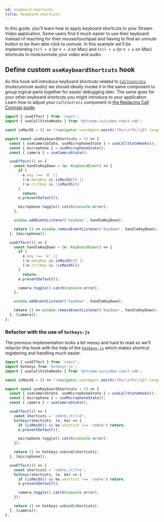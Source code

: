 ```yaml
---
id: keyboard-shortcuts
title: Keyboard shortcuts
---
```


In this guide, you'll learn how to apply keyboard shortcuts to your Stream Video application. Some users find it much easier to use their keyboard instead of reaching for their mouse/touchpad and having to find an unmute button to be then able click to unmute. In this example we'll be implementing `Ctrl + d` (or `⌘ + d` on Mac) and `Ctrl + e` (or `⌘ + e` on Mac) shortcuts to mute/unmute your video and audio.

## Define custom `useKeyboardShortcuts` hook

As this hook will introduce keyboard shortcuts related to [`CallControls`](../03-ui-components/call/call-controls.mdx) (mute/unmute audio) we should ideally invoke it in the same component to group logical parts together for easier debugging later. The same goes for your other keyboard shortcuts you might introduce to your application. Learn how to adjust your `CallControls` component in [the Replacing Call Controls guide](../06-ui-cookbook/02-replacing-call-controls.mdx).

```ts
import { useEffect } from 'react';
import { useCallStateHooks } from '@stream-io/video-react-sdk';

const isMacOS = () => !!navigator.userAgent.match(/(Mac\s?OS)/g)?.length;

export const useKeyboardShortcuts = () => {
  const { useCameraState, useMicrophoneState } = useCallStateHooks();
  const { microphone } = useMicrophoneState();
  const { camera } = useCameraState();

  useEffect(() => {
    const handleKeyDown = (e: KeyboardEvent) => {
      if (
        e.key !== 'd' ||
        (!e.metaKey && isMacOS()) ||
        (!e.ctrlKey && !isMacOS())
      )
        return;
      e.preventDefault();

      microphone.toggle().catch(console.error);
    };

    window.addEventListener('keydown', handleKeyDown);

    return () => window.removeEventListener('keydown', handleKeyDown);
  }, [microphone]);

  useEffect(() => {
    const handleKeyDown = (e: KeyboardEvent) => {
      if (
        e.key !== 'e' ||
        (!e.metaKey && isMacOS()) ||
        (!e.ctrlKey && !isMacOS())
      )
        return;
      e.preventDefault();

      camera.toggle().catch(console.error);
    };

    window.addEventListener('keydown', handleKeyDown);

    return () => window.removeEventListener('keydown', handleKeyDown);
  }, [camera]);
};
```

### Refactor with the use of `hotkeys-js`

The previous implementation looks a bit messy and hard to read so we'll refactor this hook with the help of the [`hotkeys-js`](https://github.com/jaywcjlove/hotkeys-js) which makes shortcut registering and handling much easier.

```ts
import { useEffect } from 'react';
import hotkeys from 'hotkeys-js';
import { useCallStateHooks } from '@stream-io/video-react-sdk';

const isMacOS = () => !!navigator.userAgent.match(/(Mac\s?OS)/g)?.length;

export const useKeyboardShortcuts = () => {
  const { useCameraState, useMicrophoneState } = useCallStateHooks();
  const { microphone } = useMicrophoneState();
  const { camera } = useCameraState();

  useEffect(() => {
    const shortcuts = 'cmd+d,ctrl+d';
    hotkeys(shortcuts, (e, ke) => {
      if (isMacOS() && ke.shortcut !== 'cmd+d') return;
      e.preventDefault();

      microphone.toggle().catch(console.error);
    });

    return () => hotkeys.unbind(shortcuts);
  }, [microphone]);

  useEffect(() => {
    const shortcuts = 'cmd+e,ctrl+e';
    hotkeys(shortcuts, (e, ke) => {
      if (isMacOS() && ke.shortcut !== 'cmd+e') return;
      e.preventDefault();

      camera.toggle().catch(console.error);
    });

    return () => hotkeys.unbind(shortcuts);
  }, [camera]);
};
```
